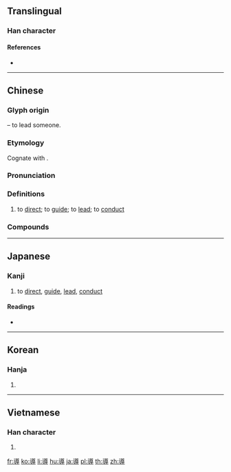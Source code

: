 {{also|导}}
==Translingual==

===Han character===
{{Han char|rn=41|rad=寸|as=12|sn=15|four=38343|canj=YUDI|ids=⿱道寸}}

====References====
* {{Han ref|kx=0296.100|dkj=07463|dj=0586.090|hdz=10512.050|uh=5C0E|ud=23566|bh=BEC9|bd=48841}}

----

==Chinese==
{{zh-forms|s=导}}

===Glyph origin===
{{Han etym}}
{{Han compound|道|寸|ls=psc|t1=path|t2=hand|c1=p|c2=s}} – to lead someone.

===Etymology===
Cognate with {{och-l|道|road}}.

===Pronunciation===
{{zh-pron
|m=dǎo
|c=dou6
|h=pfs=thô/tho
|mn=xm,zz,tw:tō/qz:tō͘
|w=3dau
|mc=y
|oc=y
|ma=
|cat=v
}}

===Definitions===
{{zh-hanzi}}

# to [[direct]]; to [[guide]]; to [[lead]]; to [[conduct]]

===Compounds===
{{zh-der|指導|倡導|不導體|不良導體|主導|主導詞|個別輔導|傳導|先導|光電傳導|出口導向|制導|前導|創意指導|勸導|半導體|向導|呵導|善導|單線領導|嚮導|嚮導犬|因勢利導|團體輔導|執導|報導|報導攝影|報導文學|宣導|專題報導|導傘|導函數|導向|導向思考|導向飛彈|導向魚雷|導尿|導尿管|導師|導師制|導引|導引之術|導引大全|導引系統|導引胎息|導彈|導德齊禮|導揚|導播|導板|導標|導正|導氣|導氣之術|導水|導流板|導源|導演|導火線|導熱|導爆索|導生制|導盲|導盲磚|導管|導管分子|導線|導致|導航|導航器|導航衛星|導覽|導言|導語|導論|導諛|導護|導讀|導遊|導電|導體|就業輔導|引導|感導|慣性導航|批郤導窾|指導員|指揮導航|推導|教導|教育視導|教育輔導|新聞報導|柔性勸導|武術指導|歸向導引|波導|深度報導|熱傳導|熱導率|物件導向|特別報導|獨家報導|王導|班導師|生活輔導|疏導|督導|節導|級任導師|綜合報導|網路導覽|線上導覽|編導|美工指導|職業輔導|自導自演|藝術指導|衛星導航|訓導|誘導|誤導|課外輔導|課後輔導|課業輔導|諄諄教導|超導電性|超導體|輔導|輔導員|輔導級|開導|電導|非導體|順導|領導|領導制度|領導幹部|領導有方|領導班子}}

----

==Japanese==

===Kanji===
{{ja-kanji|grade=5|rs=寸12}}

# to [[direct]], [[guide]], [[lead]], [[conduct]]

====Readings====
* {{ja-readings|kanon=[[とう]] (tō)|goon=[[どう]] (dō)|kun=[[みちびく]] (michibiku), [[みちびき]] (michibiki)}}

----

==Korean==

===Hanja===
{{ko-hanja|hangeul=도|rv=do|mr=to}}

# {{defn|lang=ko|sort=寸12}}

----

==Vietnamese==

===Han character===
{{vi-hantu|[[đạo]]|rs=寸12}}

# {{defn|lang=vi|sort=寸12}}

[[fr:導]]
[[ko:導]]
[[li:導]]
[[hu:導]]
[[ja:導]]
[[pl:導]]
[[th:導]]
[[zh:導]]
